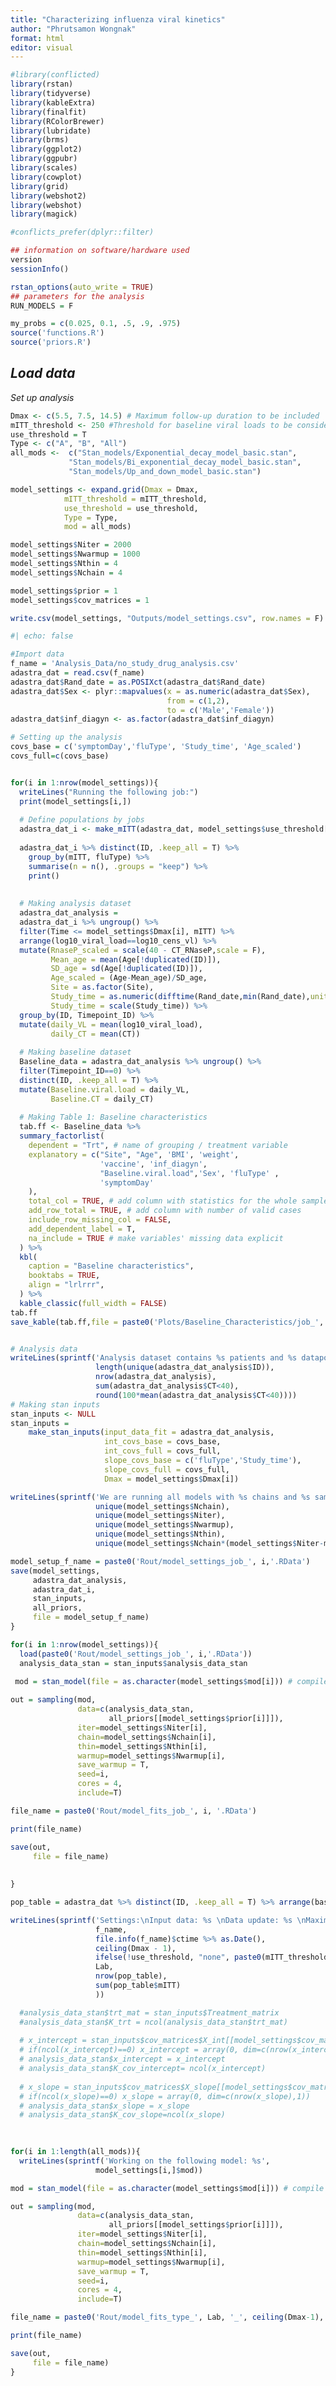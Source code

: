 ```yaml
---
title: "Characterizing influenza viral kinetics"
author: "Phrutsamon Wongnak"
format: html
editor: visual
---
```


```r
#library(conflicted)
library(rstan)
library(tidyverse)
library(kableExtra)
library(finalfit)
library(RColorBrewer)
library(lubridate)
library(brms)
library(ggplot2)
library(ggpubr)
library(scales)
library(cowplot)
library(grid)
library(webshot2)
library(webshot)
library(magick)

#conflicts_prefer(dplyr::filter)

## information on software/hardware used
version
sessionInfo()

rstan_options(auto_write = TRUE)
## parameters for the analysis
RUN_MODELS = F

my_probs = c(0.025, 0.1, .5, .9, .975)
source('functions.R')
source('priors.R')
```

## *Load data*

*Set up analysis*

```r
Dmax <- c(5.5, 7.5, 14.5) # Maximum follow-up duration to be included
mITT_threshold <- 250 #Threshold for baseline viral loads to be considered mITT
use_threshold = T
Type <- c("A", "B", "All")
all_mods <-  c("Stan_models/Exponential_decay_model_basic.stan",
             "Stan_models/Bi_exponential_decay_model_basic.stan",
             "Stan_models/Up_and_down_model_basic.stan")

model_settings <- expand.grid(Dmax = Dmax,
            mITT_threshold = mITT_threshold,
            use_threshold = use_threshold,
            Type = Type,
            mod = all_mods)

model_settings$Niter = 2000
model_settings$Nwarmup = 1000
model_settings$Nthin = 4
model_settings$Nchain = 4

model_settings$prior = 1
model_settings$cov_matrices = 1

write.csv(model_settings, "Outputs/model_settings.csv", row.names = F)
```

```r
#| echo: false

#Import data
f_name = 'Analysis_Data/no_study_drug_analysis.csv'
adastra_dat = read.csv(f_name)
adastra_dat$Rand_date = as.POSIXct(adastra_dat$Rand_date)
adastra_dat$Sex <- plyr::mapvalues(x = as.numeric(adastra_dat$Sex),
                                   from = c(1,2),
                                   to = c('Male','Female'))
adastra_dat$inf_diagyn <- as.factor(adastra_dat$inf_diagyn)
```

```r

# Setting up the analysis
covs_base = c('symptomDay','fluType', 'Study_time', 'Age_scaled')
covs_full=c(covs_base)


for(i in 1:nrow(model_settings)){
  writeLines("Running the following job:")
  print(model_settings[i,])
  
  # Define populations by jobs
  adastra_dat_i <- make_mITT(adastra_dat, model_settings$use_threshold[i], model_settings$mITT_threshold[i], model_settings$Type[i])
  
  adastra_dat_i %>% distinct(ID, .keep_all = T) %>%
    group_by(mITT, fluType) %>%
    summarise(n = n(), .groups = "keep") %>%
    print()
    
  
  # Making analysis dataset
  adastra_dat_analysis =
  adastra_dat_i %>% ungroup() %>%
  filter(Time <= model_settings$Dmax[i], mITT) %>%
  arrange(log10_viral_load==log10_cens_vl) %>%
  mutate(RnaseP_scaled = scale(40 - CT_RNaseP,scale = F),
         Mean_age = mean(Age[!duplicated(ID)]),
         SD_age = sd(Age[!duplicated(ID)]),
         Age_scaled = (Age-Mean_age)/SD_age,
         Site = as.factor(Site),
         Study_time = as.numeric(difftime(Rand_date,min(Rand_date),units = 'weeks')),
         Study_time = scale(Study_time)) %>%
  group_by(ID, Timepoint_ID) %>%
  mutate(daily_VL = mean(log10_viral_load),
         daily_CT = mean(CT))
  
  # Making baseline dataset
  Baseline_data = adastra_dat_analysis %>% ungroup() %>% 
  filter(Timepoint_ID==0) %>% 
  distinct(ID, .keep_all = T) %>%
  mutate(Baseline.viral.load = daily_VL,
         Baseline.CT = daily_CT)
  
  # Making Table 1: Baseline characteristics
  tab.ff <- Baseline_data %>% 
  summary_factorlist(
    dependent = "Trt", # name of grouping / treatment variable
    explanatory = c("Site", "Age", 'BMI', 'weight',
                    'vaccine', 'inf_diagyn',
                    "Baseline.viral.load",'Sex', 'fluType' ,
                    'symptomDay'
    ),
    total_col = TRUE, # add column with statistics for the whole sample
    add_row_total = TRUE, # add column with number of valid cases
    include_row_missing_col = FALSE,
    add_dependent_label = T,
    na_include = TRUE # make variables' missing data explicit
  ) %>%
  kbl(
    caption = "Baseline characteristics",
    booktabs = TRUE,
    align = "lrlrrr",
  ) %>%
  kable_classic(full_width = FALSE)
tab.ff
save_kable(tab.ff,file = paste0('Plots/Baseline_Characteristics/job_', i, '.html'))


# Analysis data
writeLines(sprintf('Analysis dataset contains %s patients and %s datapoints (%s above LLOD, %s%%)',
                   length(unique(adastra_dat_analysis$ID)),
                   nrow(adastra_dat_analysis),
                   sum(adastra_dat_analysis$CT<40),
                   round(100*mean(adastra_dat_analysis$CT<40))))
# Making stan inputs
stan_inputs <- NULL
stan_inputs = 
    make_stan_inputs(input_data_fit = adastra_dat_analysis,
                     int_covs_base = covs_base,
                     int_covs_full = covs_full,
                     slope_covs_base = c('fluType','Study_time'),
                     slope_covs_full = covs_full,
                     Dmax = model_settings$Dmax[i])

writeLines(sprintf('We are running all models with %s chains and %s samples for each chain, discarding %s for burn-in and thining every %s, thus giving a total of %s posterior samples per model.',
                   unique(model_settings$Nchain),
                   unique(model_settings$Niter),
                   unique(model_settings$Nwarmup),
                   unique(model_settings$Nthin), 
                   unique(model_settings$Nchain*(model_settings$Niter-model_settings$Nwarmup)/model_settings$Nthin)))

model_setup_f_name = paste0('Rout/model_settings_job_', i,'.RData')
save(model_settings, 
     adastra_dat_analysis,
     adastra_dat_i,
     stan_inputs, 
     all_priors,
     file = model_setup_f_name)
}
```

```r
for(i in 1:nrow(model_settings)){
  load(paste0('Rout/model_settings_job_', i,'.RData'))
  analysis_data_stan = stan_inputs$analysis_data_stan
  
 mod = stan_model(file = as.character(model_settings$mod[i])) # compile 

out = sampling(mod, 
               data=c(analysis_data_stan,
                      all_priors[[model_settings$prior[i]]]),
               iter=model_settings$Niter[i],
               chain=model_settings$Nchain[i],
               thin=model_settings$Nthin[i],
               warmup=model_settings$Nwarmup[i],
               save_warmup = T,
               seed=i,
               cores = 4,
               include=T)

file_name = paste0('Rout/model_fits_job_', i, '.RData') 

print(file_name)

save(out,
     file = file_name)
  
  
}
```

```r
pop_table = adastra_dat %>% distinct(ID, .keep_all = T) %>% arrange(baseline_vl)

writeLines(sprintf('Settings:\nInput data: %s \nData update: %s \nMaximum follow-up duration: %s days \nmITT threshold: %s \nFlu type: %s \nTotal patient number: %s \nmITT population: %s',
                   f_name,
                   file.info(f_name)$ctime %>% as.Date(),
                   ceiling(Dmax - 1),
                   ifelse(!use_threshold, "none", paste0(mITT_threshold, " genomes/mL")),
                   Lab,
                   nrow(pop_table),
                   sum(pop_table$mITT)   
                   ))
```

```r

  #analysis_data_stan$trt_mat = stan_inputs$Treatment_matrix
  #analysis_data_stan$K_trt = ncol(analysis_data_stan$trt_mat)
  
  # x_intercept = stan_inputs$cov_matrices$X_int[[model_settings$cov_matrices[i]]]
  # if(ncol(x_intercept)==0) x_intercept = array(0, dim=c(nrow(x_intercept),1))
  # analysis_data_stan$x_intercept = x_intercept
  # analysis_data_stan$K_cov_intercept= ncol(x_intercept)
  
  # x_slope = stan_inputs$cov_matrices$X_slope[[model_settings$cov_matrices[i]]]
  # if(ncol(x_slope)==0) x_slope = array(0, dim=c(nrow(x_slope),1))
  # analysis_data_stan$x_slope = x_slope
  # analysis_data_stan$K_cov_slope=ncol(x_slope)
  
  
```

```r

for(i in 1:length(all_mods)){
  writeLines(sprintf('Working on the following model: %s',
                   model_settings[i,]$mod))

mod = stan_model(file = as.character(model_settings$mod[i])) # compile 

out = sampling(mod, 
               data=c(analysis_data_stan,
                      all_priors[[model_settings$prior[i]]]),
               iter=model_settings$Niter[i],
               chain=model_settings$Nchain[i],
               thin=model_settings$Nthin[i],
               warmup=model_settings$Nwarmup[i],
               save_warmup = T,
               seed=i,
               cores = 4,
               include=T)

file_name = paste0('Rout/model_fits_type_', Lab, '_', ceiling(Dmax-1),'d_job_', i,'.RData') 

print(file_name)

save(out,
     file = file_name)
}
```
